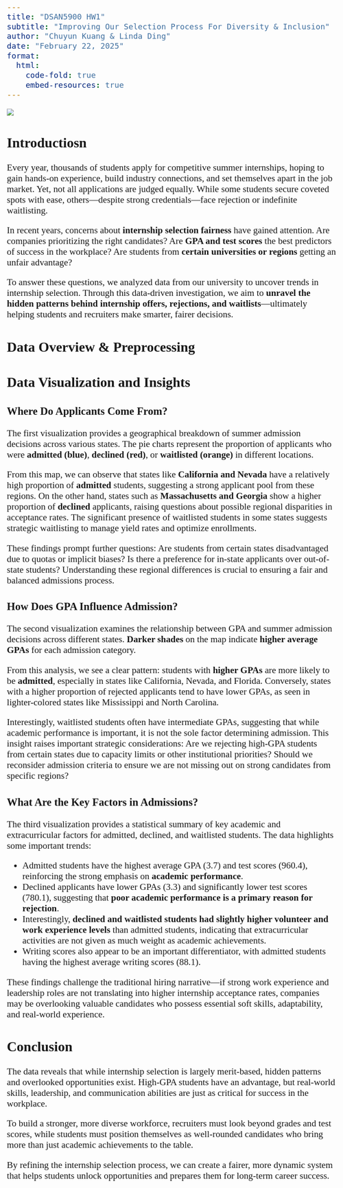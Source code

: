 ```yaml
---
title: "DSAN5900 HW1"
subtitle: "Improving Our Selection Process For Diversity & Inclusion"
author: "Chuyun Kuang & Linda Ding"
date: "February 22, 2025"
format:
  html:
    code-fold: true
    embed-resources: true
---
```


<style type="text/css">
  body{
  font-family: Calibri;
  font-size: 16pt;
}
</style>


![](image.png)

## Introductiosn

Every year, thousands of students apply for competitive summer internships, hoping to gain hands-on experience, build industry connections, and set themselves apart in the job market. Yet, not all applications are judged equally. While some students secure coveted spots with ease, others—despite strong credentials—face rejection or indefinite waitlisting.

In recent years, concerns about **internship selection fairness** have gained attention. Are companies prioritizing the right candidates? Are **GPA and test scores** the best predictors of success in the workplace? Are students from **certain universities or regions** getting an unfair advantage?

To answer these questions, we analyzed data from our university to uncover trends in internship selection. Through this data-driven investigation, we aim to **unravel the hidden patterns behind internship offers, rejections, and waitlists**—ultimately helping students and recruiters make smarter, fairer decisions.

## Data Overview & Preprocessing

## Data Visualization and Insights

### Where Do Applicants Come From?

The first visualization provides a geographical breakdown of summer admission decisions across various states. The pie charts represent the proportion of applicants who were **admitted (blue)**, **declined (red)**, or **waitlisted (orange)** in different locations.

From this map, we can observe that states like **California and Nevada** have a relatively high proportion of **admitted** students, suggesting a strong applicant pool from these regions. On the other hand, states such as **Massachusetts and Georgia** show a higher proportion of **declined** applicants, raising questions about possible regional disparities in acceptance rates. The significant presence of waitlisted students in some states suggests strategic waitlisting to manage yield rates and optimize enrollments.

These findings prompt further questions: Are students from certain states disadvantaged due to quotas or implicit biases? Is there a preference for in-state applicants over out-of-state students? Understanding these regional differences is crucial to ensuring a fair and balanced admissions process.

### How Does GPA Influence Admission?

The second visualization examines the relationship between GPA and summer admission decisions across different states. **Darker shades** on the map indicate **higher average GPAs** for each admission category.

From this analysis, we see a clear pattern: students with **higher GPAs** are more likely to be **admitted**, especially in states like California, Nevada, and Florida. Conversely, states with a higher proportion of rejected applicants tend to have lower GPAs, as seen in lighter-colored states like Mississippi and North Carolina.

Interestingly, waitlisted students often have intermediate GPAs, suggesting that while academic performance is important, it is not the sole factor determining admission. This insight raises important strategic considerations: Are we rejecting high-GPA students from certain states due to capacity limits or other institutional priorities? Should we reconsider admission criteria to ensure we are not missing out on strong candidates from specific regions?

### What Are the Key Factors in Admissions?

The third visualization provides a statistical summary of key academic and extracurricular factors for admitted, declined, and waitlisted students. The data highlights some important trends:

- Admitted students have the highest average GPA (3.7) and test scores (960.4), reinforcing the strong emphasis on **academic performance**.
- Declined applicants have lower GPAs (3.3) and significantly lower test scores (780.1), suggesting that **poor academic performance is a primary reason for rejection**.
- Interestingly, **declined and waitlisted students had slightly higher volunteer and work experience levels** than admitted students, indicating that extracurricular activities are not given as much weight as academic achievements.
- Writing scores also appear to be an important differentiator, with admitted students having the highest average writing scores (88.1).

These findings challenge the traditional hiring narrative—if strong work experience and leadership roles are not translating into higher internship acceptance rates, companies may be overlooking valuable candidates who possess essential soft skills, adaptability, and real-world experience.


## Conclusion

The data reveals that while internship selection is largely merit-based, hidden patterns and overlooked opportunities exist. High-GPA students have an advantage, but real-world skills, leadership, and communication abilities are just as critical for success in the workplace.

To build a stronger, more diverse workforce, recruiters must look beyond grades and test scores, while students must position themselves as well-rounded candidates who bring more than just academic achievements to the table.

By refining the internship selection process, we can create a fairer, more dynamic system that helps students unlock opportunities and prepares them for long-term career success.